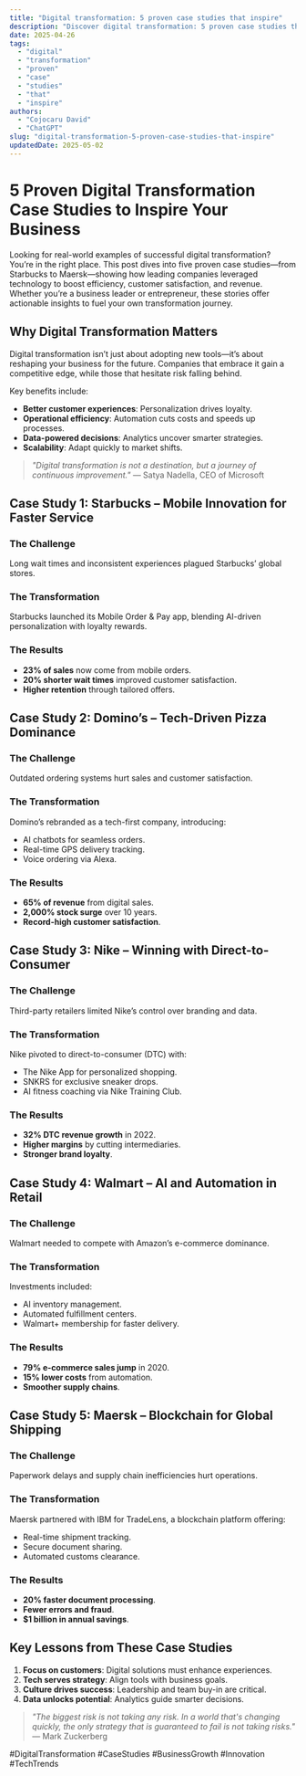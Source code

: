 ```yaml
---
title: "Digital transformation: 5 proven case studies that inspire"
description: "Discover digital transformation: 5 proven case studies that inspire with this in-depth guide, providing actionable insights and practical tips to boost your knowledge and results."
date: 2025-04-26
tags:
  - "digital"
  - "transformation"
  - "proven"
  - "case"
  - "studies"
  - "that"
  - "inspire"
authors:
  - "Cojocaru David"
  - "ChatGPT"
slug: "digital-transformation-5-proven-case-studies-that-inspire"
updatedDate: 2025-05-02
---
```


# 5 Proven Digital Transformation Case Studies to Inspire Your Business  

Looking for real-world examples of successful digital transformation? You’re in the right place. This post dives into five proven case studies—from Starbucks to Maersk—showing how leading companies leveraged technology to boost efficiency, customer satisfaction, and revenue. Whether you’re a business leader or entrepreneur, these stories offer actionable insights to fuel your own transformation journey.  

## Why Digital Transformation Matters  

Digital transformation isn’t just about adopting new tools—it’s about reshaping your business for the future. Companies that embrace it gain a competitive edge, while those that hesitate risk falling behind.  

Key benefits include:  

- **Better customer experiences**: Personalization drives loyalty.  
- **Operational efficiency**: Automation cuts costs and speeds up processes.  
- **Data-powered decisions**: Analytics uncover smarter strategies.  
- **Scalability**: Adapt quickly to market shifts.  

> *"Digital transformation is not a destination, but a journey of continuous improvement."* — Satya Nadella, CEO of Microsoft  

## Case Study 1: Starbucks – Mobile Innovation for Faster Service  

### The Challenge  
Long wait times and inconsistent experiences plagued Starbucks’ global stores.  

### The Transformation  
Starbucks launched its Mobile Order & Pay app, blending AI-driven personalization with loyalty rewards.  

### The Results  
- **23% of sales** now come from mobile orders.  
- **20% shorter wait times** improved customer satisfaction.  
- **Higher retention** through tailored offers.  

## Case Study 2: Domino’s – Tech-Driven Pizza Dominance  

### The Challenge  
Outdated ordering systems hurt sales and customer satisfaction.  

### The Transformation  
Domino’s rebranded as a tech-first company, introducing:  
- AI chatbots for seamless orders.  
- Real-time GPS delivery tracking.  
- Voice ordering via Alexa.  

### The Results  
- **65% of revenue** from digital sales.  
- **2,000% stock surge** over 10 years.  
- **Record-high customer satisfaction**.  

## Case Study 3: Nike – Winning with Direct-to-Consumer  

### The Challenge  
Third-party retailers limited Nike’s control over branding and data.  

### The Transformation  
Nike pivoted to direct-to-consumer (DTC) with:  
- The Nike App for personalized shopping.  
- SNKRS for exclusive sneaker drops.  
- AI fitness coaching via Nike Training Club.  

### The Results  
- **32% DTC revenue growth** in 2022.  
- **Higher margins** by cutting intermediaries.  
- **Stronger brand loyalty**.  

## Case Study 4: Walmart – AI and Automation in Retail  

### The Challenge  
Walmart needed to compete with Amazon’s e-commerce dominance.  

### The Transformation  
Investments included:  
- AI inventory management.  
- Automated fulfillment centers.  
- Walmart+ membership for faster delivery.  

### The Results  
- **79% e-commerce sales jump** in 2020.  
- **15% lower costs** from automation.  
- **Smoother supply chains**.  

## Case Study 5: Maersk – Blockchain for Global Shipping  

### The Challenge  
Paperwork delays and supply chain inefficiencies hurt operations.  

### The Transformation  
Maersk partnered with IBM for TradeLens, a blockchain platform offering:  
- Real-time shipment tracking.  
- Secure document sharing.  
- Automated customs clearance.  

### The Results  
- **20% faster document processing**.  
- **Fewer errors and fraud**.  
- **$1 billion in annual savings**.  

## Key Lessons from These Case Studies  

1. **Focus on customers**: Digital solutions must enhance experiences.  
2. **Tech serves strategy**: Align tools with business goals.  
3. **Culture drives success**: Leadership and team buy-in are critical.  
4. **Data unlocks potential**: Analytics guide smarter decisions.  

> *"The biggest risk is not taking any risk. In a world that's changing quickly, the only strategy that is guaranteed to fail is not taking risks."* — Mark Zuckerberg  

#DigitalTransformation #CaseStudies #BusinessGrowth #Innovation #TechTrends